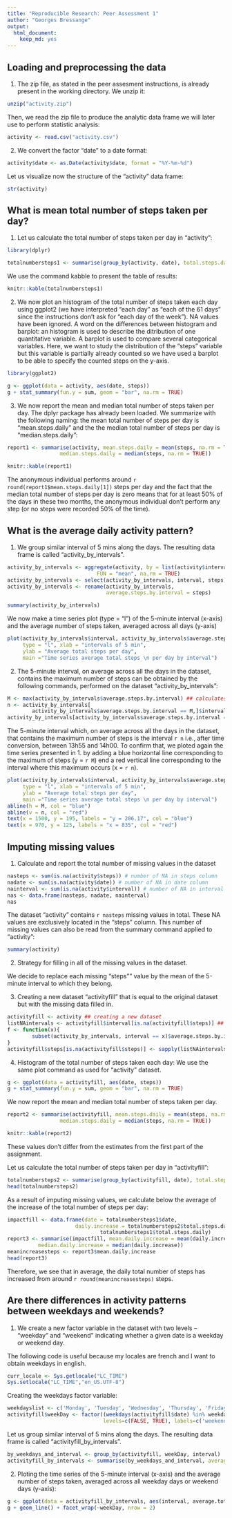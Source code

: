 ```yaml
---
title: "Reproducible Research: Peer Assessment 1"
author: "Georges Bressange"
output: 
  html_document:
    keep_md: yes
---
```



## Loading and preprocessing the data
1. The zip file, as stated in the peer assesment instructions, is already 
present in the working directory. We unzip it:

```r
unzip("activity.zip")
```

Then, we read the zip file to produce the analytic data frame we will 
later use to perform statistic analysis:

```r
activity <- read.csv("activity.csv")
```

2. We convert the factor "date" to a date format:

```r
activity$date <- as.Date(activity$date, format = "%Y-%m-%d")
```

Let us visualize now the structure of the "activity" data frame:

```r
str(activity)
```
 
## What is mean total number of steps taken per day?
1. Let us calculate the total number of steps taken per day in "activity":

```r
library(dplyr)
```

```r
totalnumbersteps1 <- summarise(group_by(activity, date), total.steps.daily = sum(steps, na.rm = TRUE))
```

We use the command kabble to present the table of results:

```r
knitr::kable(totalnumbersteps1)
```

2. We now plot an histogram of the total number of steps taken each day using 
ggplot2 (we have interpreted "each day" as "each of the 61 days" since the 
instructions don't ask for "each day of the week"). NA values have been 
ignored. A word on the differences between histogram and barplot: an histogram 
is used to describe the ditribution of one quantitative variable. A barplot is used 
to compare several categorical variables. Here, we want to study the distribution 
of the "steps" variable but this variable is partially already counted so we 
have used a barplot to be able to specify the counted steps on the y-axis.

```r
library(ggplot2)
```

```r
g <- ggplot(data = activity, aes(date, steps))
g + stat_summary(fun.y = sum, geom = "bar", na.rm = TRUE)
```
 
3. We now report the mean and median total number of steps taken per day. The dplyr 
package has already been loaded. We summarize with the following naming: 
the mean total number of steps per day is "mean.steps.daily" and the  the median 
total number of steps per day is "median.steps.daily":

```r
report1 <- summarise(activity, mean.steps.daily = mean(steps, na.rm = TRUE),
                 median.steps.daily = median(steps, na.rm = TRUE))
```

```r
knitr::kable(report1)
```

The anonymous individual performs around `r round(report1$mean.steps.daily[1])` steps 
per day and the fact that the median total number of steps per day is zero means 
that for at least 50% of the days in these two months, the anonymous individual 
don't perform any step (or no steps were recorded 50% of the time).

## What is the average daily activity pattern?
1. We group similar interval of 5 mins along the days. The resulting data frame 
is called "activity_by_intervals".

```r
activity_by_intervals <- aggregate(activity, by = list(activity$interval), 
                             FUN = "mean", na.rm = TRUE)
activity_by_intervals <- select(activity_by_intervals, interval, steps)
activity_by_intervals <- rename(activity_by_intervals, 
                                average.steps.by.interval = steps)
```

```r
summary(activity_by_intervals)
```

We now make a time series plot (type = "l") of the 5-minute interval (x-axis) and 
the average number of steps taken, averaged across all days (y-axis)

```r
plot(activity_by_intervals$interval, activity_by_intervals$average.steps.by.interval, 
     type = "l", xlab = "intervals of 5 min", 
     ylab = "Average total steps per day", 
     main ="Time series average total steps \n per day by interval")
```

2. The 5-minute interval, on average across all the days in the dataset, 
contains the maximum number of steps can be obtained by the following 
commands, performed on the dataset "activity_by_intervals":

```r
M <- max(activity_by_intervals$average.steps.by.interval) ## calculates the maximum average steps in the series of intervals
n <- activity_by_intervals[
        activity_by_intervals$average.steps.by.interval == M,]$interval ## gives the time interval where this maximum occurs
activity_by_intervals[activity_by_intervals$average.steps.by.interval == M,]
```

The 5-minute interval which, on average across all the days in the dataset, 
that contains the maximum number of steps is the interval `r n` i.e., after 
time conversion, between 13h55 and 14h00. To confirm that, we ploted again 
the time series presented in 1. by adding a blue horizontal line 
corresponding to the maximum of steps (y = `r M`) end a red vertical line 
corresponding to the interval where this maximum occurs (x = `r n`).

```r
plot(activity_by_intervals$interval, activity_by_intervals$average.steps.by.interval, 
     type = "l", xlab = "intervals of 5 min", 
     ylab = "Average total steps per day", 
     main ="Time series average total steps \n per day by interval")
abline(h = M, col = "blue")
abline(v = n, col = "red")
text(x = 1500, y = 195, labels = "y = 206.17", col = "blue")
text(x = 970, y = 125, labels = "x = 835", col = "red")
```

## Imputing missing values
1. Calculate and report the total number of missing values in the dataset 

```r
nasteps <- sum(is.na(activity$steps)) # number of NA in steps column
nadate <- sum(is.na(activity$date)) # number of NA in date column
nainterval <- sum(is.na(activity$interval)) # number of NA in interval column
nas <- data.frame(nasteps, nadate, nainterval)
nas
```

The dataset "activity" contains `r nasteps` missing values in total. These 
NA values are exclusively located in the "steps" column. This number of missing values can also be read from the summary command applied to "activity":

```r
summary(activity)
```

2. Strategy for filling in all of the missing values in the dataset. 

We decide to replace each missing "steps"" value by the mean of the 5-minute interval 
to which they belong.

3. Creating a new dataset "activityfill" that is equal to the original dataset but with the missing data filled in.

```r
activityfill <- activity ## creating a new dataset
listNAintervals <- activityfill$interval[is.na(activityfill$steps)] ## list the values of time intervals corresponding to the missing steps values
f <- function(x){
        subset(activity_by_intervals, interval == x)$average.steps.by.interval
} 
activityfill$steps[is.na(activityfill$steps)] <- sapply(listNAintervals, f) ## the function f will replace each missing steps value in "activity" by the corresponding average.steps.by.interval extracted from "activity_by_intervals".
```

4. Histogram of the total number of steps taken each day:
We use the same plot command as used for "activity" dataset.

```r
g <- ggplot(data = activityfill, aes(date, steps))
g + stat_summary(fun.y = sum, geom = "bar", na.rm = TRUE)
```

We now report the mean and median total number of steps taken per day. 

```r
report2 <- summarise(activityfill, mean.steps.daily = mean(steps, na.rm = TRUE),
                 median.steps.daily = median(steps, na.rm = TRUE))
```

```r
knitr::kable(report2)
```

These values don't differ from the estimates from the first part of the assignment.

Let us calculate the total number of steps taken per day in "activityfill":

```r
totalnumbersteps2 <- summarise(group_by(activityfill, date), total.steps.daily = sum(steps, na.rm = TRUE))
head(totalnumbersteps2)
```

As a result of imputing missing values, we calculate below the average of the increase of the total number of steps per day:

```r
impactfill <- data.frame(date = totalnumbersteps1$date, 
                      daily.increase = totalnumbersteps2$total.steps.daily - 
                              totalnumbersteps1$total.steps.daily)
report3 <- summarise(impactfill, mean.daily.increase = mean(daily.increase), 
          median.daily.increase = median(daily.increase))
meanincreasesteps <- report3$mean.daily.increase
head(report3)
```

Therefore, we see that in average, the daily total number of steps has increased from 
around `r round(meanincreasesteps)` steps.

## Are there differences in activity patterns between weekdays and weekends?

1. We create a new factor variable in the dataset with two levels – “weekday” and “weekend” indicating whether a given date is a weekday or weekend day.

The following code is useful because my locales are french and I want to obtain weekdays in english.

```r
curr_locale <- Sys.getlocale("LC_TIME")
Sys.setlocale("LC_TIME","en_US.UTF-8")
```

Creating the weekdays factor variable:

```r
weekdayslist <- c('Monday', 'Tuesday', 'Wednesday', 'Thursday', 'Friday')
activityfill$weekDay <- factor((weekdays(activityfill$date) %in% weekdayslist), 
                               levels=c(FALSE, TRUE), labels=c('weekend', 'weekday')) 
```

Let us group similar interval of 5 mins along the days. The resulting data frame 
is called "activityfill_by_intervals".

```r
by_weekdays_and_interval <- group_by(activityfill, weekDay, interval)
activityfill_by_intervals <- summarise(by_weekdays_and_interval, average.total.daily.steps = mean(steps, na.rm = TRUE))
```

2. Ploting the time series of the 5-minute interval (x-axis) and the average number of steps taken, averaged across all weekday days or weekend days (y-axis):

```r
g <- ggplot(data = activityfill_by_intervals, aes(interval, average.total.daily.steps))
g + geom_line() + facet_wrap(~weekDay, nrow = 2)
```
